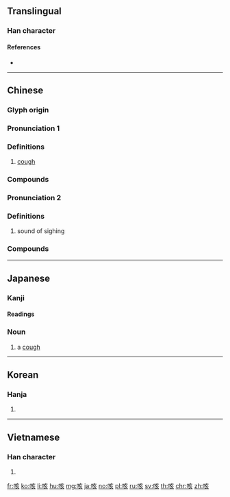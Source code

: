 {{character info/new}}
==Translingual==

===Han character===
{{Han char|rn=30|rad=口|as=06|sn=9|four=60082|canj=RYVO|ids=⿰口亥}}

====References====
* {{Han ref|kx=0187.100|dkj=03555|dj=0406.120|hdz=10622.040|uh=54B3|ud=21683|bh=AB79|bd=43897}}

----

==Chinese==
{{zh-forms}}

===Glyph origin===
{{Han etym}}

===Pronunciation 1===
{{theaji|ka/kha}}
{{zh-pron
|m=ké
|c=koi3,hoi4
|h=pfs=khiet
|md=
|mn=qz,xm,zz:kai/ka/twv:kha
|mn_note=kai - literary; ka - vernacular
|w=
|mc=y
|oc=y
|cat=n
}}

===Definitions===
{{zh-hanzi}}

# [[cough]]

===Compounds===
{{zh-der|咳嗆|咳水|咳嗽|咳嗽糖漿|咳痰|咳藥水|乾咳|止咳|北京咳|喘咳|止咳水|止咳糖漿|氣咳|百日咳|鎮咳}}

===Pronunciation 2===
{{theaji|ka/kha}}
{{zh-pron
|m=hāi
|c=kat1,haai1,hei1
|md=
|mn=qz,xm,zz:hai
|w=
|mc=y
|oc=y
|cat=n
}}

===Definitions===
{{zh-hanzi}}

# sound of sighing

===Compounds===
{{zh-der|咳聲歎氣}}

{{zh-cat|Intermediate}}

----

==Japanese==

===Kanji===
{{ja-kanji|grade=uc|rs=口06}}

====Readings====
{{ja-readings
|goon=[[がい]] (gai)
|kanon=[[かい]] (kai)
|kun=[[せき]] (seki)}}

===Noun===
{{ja-noun|せき}}

# a [[cough]]
#: {{ja-usex|咳が出る|せき が でる|I have a cough.}}

----

==Korean==

===Hanja===
{{ko-hanja|hangeul=해}}

# {{defn|lang=ko|sort=口06}}

----

==Vietnamese==

===Han character===
{{vi-hantu|[[cay]], [[hãy]], [[hỡi]], [[khái]], [[gay]], [[gây]]|rs=口06}}

# {{defn|lang=vi}}

[[fr:咳]]
[[ko:咳]]
[[li:咳]]
[[hu:咳]]
[[mg:咳]]
[[ja:咳]]
[[no:咳]]
[[pl:咳]]
[[ru:咳]]
[[sv:咳]]
[[th:咳]]
[[chr:咳]]
[[zh:咳]]